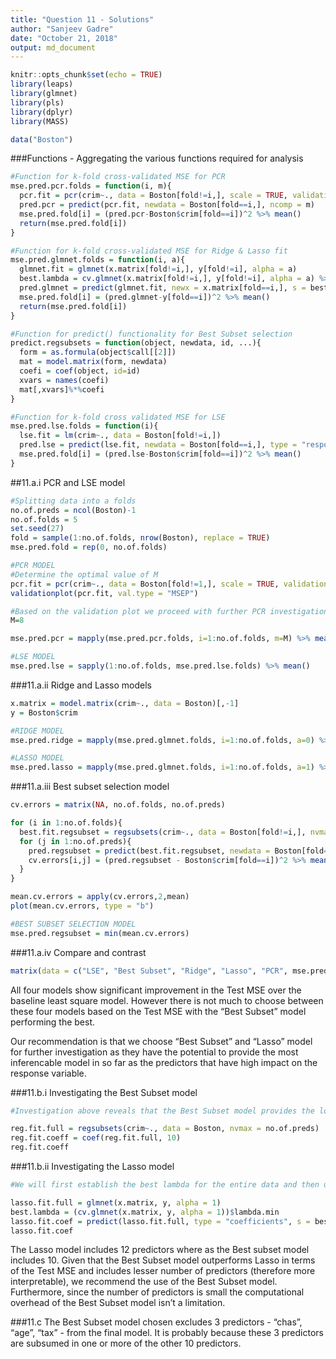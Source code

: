 ```yaml
---
title: "Question 11 - Solutions"
author: "Sanjeev Gadre"
date: "October 21, 2018"
output: md_document
---
```


```r
knitr::opts_chunk$set(echo = TRUE)
library(leaps)
library(glmnet)
library(pls)
library(dplyr)
library(MASS)

data("Boston")
```

###Functions - Aggregating the various functions required for analysis
```r
#Function for k-fold cross-validated MSE for PCR
mse.pred.pcr.folds = function(i, m){
  pcr.fit = pcr(crim~., data = Boston[fold!=i,], scale = TRUE, validation = "CV")
  pred.pcr = predict(pcr.fit, newdata = Boston[fold==i,], ncomp = m)
  mse.pred.fold[i] = (pred.pcr-Boston$crim[fold==i])^2 %>% mean()
  return(mse.pred.fold[i])
}

#Function for k-fold cross-validated MSE for Ridge & Lasso fit
mse.pred.glmnet.folds = function(i, a){
  glmnet.fit = glmnet(x.matrix[fold!=i,], y[fold!=i], alpha = a)
  best.lambda = cv.glmnet(x.matrix[fold!=i,], y[fold!=i], alpha = a) %>% .$lambda.min
  pred.glmnet = predict(glmnet.fit, newx = x.matrix[fold==i,], s = best.lambda)
  mse.pred.fold[i] = (pred.glmnet-y[fold==i])^2 %>% mean()
  return(mse.pred.fold[i])
}

#Function for predict() functionality for Best Subset selection
predict.regsubsets = function(object, newdata, id, ...){
  form = as.formula(object$call[[2]])
  mat = model.matrix(form, newdata)
  coefi = coef(object, id=id)
  xvars = names(coefi)
  mat[,xvars]%*%coefi
}

#Function for k-fold cross validated MSE for LSE
mse.pred.lse.folds = function(i){
  lse.fit = lm(crim~., data = Boston[fold!=i,])
  pred.lse = predict(lse.fit, newdata = Boston[fold==i,], type = "response", interval = "prediction")
  mse.pred.fold[i] = (pred.lse-Boston$crim[fold==i])^2 %>% mean()
}
```

##11.a.i PCR and LSE model
```r
#Splitting data into a folds
no.of.preds = ncol(Boston)-1
no.of.folds = 5
set.seed(27)
fold = sample(1:no.of.folds, nrow(Boston), replace = TRUE)
mse.pred.fold = rep(0, no.of.folds)

#PCR MODEL
#Determine the optimal value of M
pcr.fit = pcr(crim~., data = Boston[fold!=1,], scale = TRUE, validation = "CV")
validationplot(pcr.fit, val.type = "MSEP")

#Based on the validation plot we proceed with further PCR investigation using M=8
M=8

mse.pred.pcr = mapply(mse.pred.pcr.folds, i=1:no.of.folds, m=M) %>% mean()

#LSE MODEL
mse.pred.lse = sapply(1:no.of.folds, mse.pred.lse.folds) %>% mean()
```

###11.a.ii Ridge and Lasso models
```r
x.matrix = model.matrix(crim~., data = Boston)[,-1]
y = Boston$crim

#RIDGE MODEL
mse.pred.ridge = mapply(mse.pred.glmnet.folds, i=1:no.of.folds, a=0) %>% mean()

#LASSO MODEL
mse.pred.lasso = mapply(mse.pred.glmnet.folds, i=1:no.of.folds, a=1) %>% mean()
```

###11.a.iii Best subset selection model
```r
cv.errors = matrix(NA, no.of.folds, no.of.preds)

for (i in 1:no.of.folds){
  best.fit.regsubset = regsubsets(crim~., data = Boston[fold!=i,], nvmax = no.of.preds)
  for (j in 1:no.of.preds){
    pred.regsubset = predict(best.fit.regsubset, newdata = Boston[fold==i,], id = j)
    cv.errors[i,j] = (pred.regsubset - Boston$crim[fold==i])^2 %>% mean()
  }
}

mean.cv.errors = apply(cv.errors,2,mean)
plot(mean.cv.errors, type = "b")

#BEST SUBSET SELECTION MODEL
mse.pred.regsubset = min(mean.cv.errors)
```

###11.a.iv Compare and contrast
```r
matrix(data = c("LSE", "Best Subset", "Ridge", "Lasso", "PCR", mse.pred.lse, mse.pred.regsubset, mse.pred.ridge, mse.pred.lasso, mse.pred.pcr), ncol = 2, dimnames = list(NULL, c("Model Type", "k-fold cross validated Test MSE")))
```

All four models show significant improvement in the Test MSE over the baseline least square model. However there is not much to choose between these four models based on the Test MSE with the "Best Subset" model performing the best.

Our recommendation is that we choose "Best Subset" and "Lasso" model for further investigation as they have the potential to provide the most inferencable model in so far as the predictors that have high impact on the response variable.

###11.b.i Investigating the Best Subset model
```r
#Investigation above reveals that the Best Subset model provides the lowest MSE for the set that includes 10 predictors. We now fit the Best Subset model to the entire data and then identify the 10 predictors that are inculded in the model together with their coefficients.

reg.fit.full = regsubsets(crim~., data = Boston, nvmax = no.of.preds)
reg.fit.coeff = coef(reg.fit.full, 10)
reg.fit.coeff
```

###11.b.ii Investigating the Lasso model
```r
#We will first establish the best lambda for the entire data and then use that lambda to identify the predictors that are included in the model together with their coefficients

lasso.fit.full = glmnet(x.matrix, y, alpha = 1)
best.lambda = (cv.glmnet(x.matrix, y, alpha = 1))$lambda.min
lasso.fit.coef = predict(lasso.fit.full, type = "coefficients", s = best.lambda)[1:no.of.preds,]
lasso.fit.coef
```

The Lasso model includes 12 predictors where as the Best subset model includes 10. Given that the Best Subset model outperforms Lasso in terms of the Test MSE and includes lesser number of predictors (therefore more interpretable), we recommend the use of the Best Subset model. Furthermore, since the number of predictors is small the computational overhead of the Best Subset model isn't a limitation.

###11.c
The Best Subset model chosen excludes 3 predictors - "chas", "age", "tax" - from the final model. It is probably because these 3 predictors are subsumed in one or more of the other 10 predictors.

